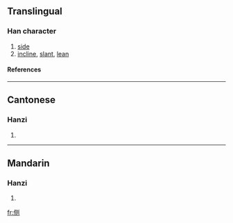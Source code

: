 {{see|側}}

==Translingual==
===Han character===
{{Han char|rad=人|as=06|sn=8|four=|canj=人月人弓 (OBON)}}
# [[side]]
# [[incline]], [[slant]], [[lean]]
====References====
{{Han ref|kx=0102.291|hdz=10148.080|uh=4FA7|ud=20391}}
----
==Cantonese==
===Hanzi===
{{yue-hanzi|jyut=|y=jak1}}
# {{defn|Cantonese}}
----
==Mandarin==
===Hanzi===
{{cmn-hanzi|tra=側|pin=[[cè]] (ce4), [[zè]] (ze4)|wg=ts'e<sup>4</sup>, tse<sup>4</sup>}}
# {{defn|Mandarin}}

[[fr:侧]]